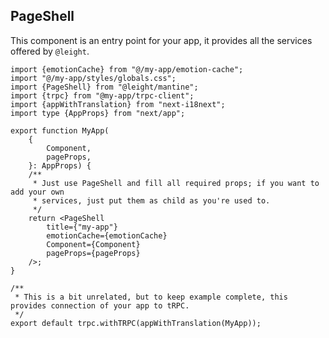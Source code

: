 ## PageShell

This component is an entry point for your app, it provides all the services offered by `@leight`.

```tsx filename="_app.tsx"
import {emotionCache} from "@/my-app/emotion-cache";
import "@/my-app/styles/globals.css";
import {PageShell} from "@leight/mantine";
import {trpc} from "@my-app/trpc-client";
import {appWithTranslation} from "next-i18next";
import type {AppProps} from "next/app";

export function MyApp(
    {
        Component,
        pageProps,
    }: AppProps) {
    /**
     * Just use PageShell and fill all required props; if you want to add your own
     * services, just put them as child as you're used to.
     */
    return <PageShell
        title={"my-app"}
        emotionCache={emotionCache}
        Component={Component}
        pageProps={pageProps}
    />;
}

/**
 * This is a bit unrelated, but to keep example complete, this provides connection of your app to tRPC.
 */
export default trpc.withTRPC(appWithTranslation(MyApp));
```
